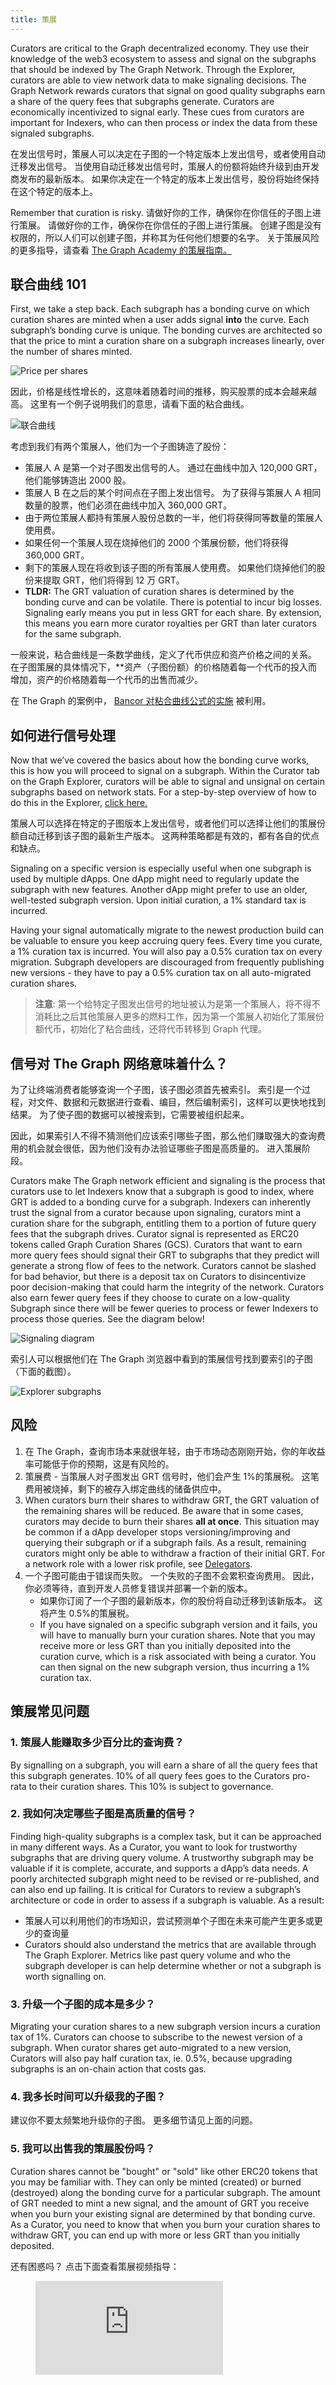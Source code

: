 ```yaml
---
title: 策展
---
```


Curators are critical to the Graph decentralized economy. They use their knowledge of the web3 ecosystem to assess and signal on the subgraphs that should be indexed by The Graph Network. Through the Explorer, curators are able to view network data to make signaling decisions. The Graph Network rewards curators that signal on good quality subgraphs earn a share of the query fees that subgraphs generate. Curators are economically incentivized to signal early. These cues from curators are important for Indexers, who can then process or index the data from these signaled subgraphs.

在发出信号时，策展人可以决定在子图的一个特定版本上发出信号，或者使用自动迁移发出信号。 当使用自动迁移发出信号时，策展人的份额将始终升级到由开发商发布的最新版本。 如果你决定在一个特定的版本上发出信号，股份将始终保持在这个特定的版本上。

Remember that curation is risky. 请做好你的工作，确保你在你信任的子图上进行策展。 请做好你的工作，确保你在你信任的子图上进行策展。 创建子图是没有权限的，所以人们可以创建子图，并称其为任何他们想要的名字。 关于策展风险的更多指导，请查看 [The Graph Academy 的策展指南。](https://thegraph.academy/curators/)

## 联合曲线 101

First, we take a step back. Each subgraph has a bonding curve on which curation shares are minted when a user adds signal **into** the curve. Each subgraph’s bonding curve is unique. The bonding curves are architected so that the price to mint a curation share on a subgraph increases linearly, over the number of shares minted.

![Price per shares](/img/price-per-share.png)

因此，价格是线性增长的，这意味着随着时间的推移，购买股票的成本会越来越高。 这里有一个例子说明我们的意思，请看下面的粘合曲线。

![联合曲线](/img/bonding-curve.png)

考虑到我们有两个策展人，他们为一个子图铸造了股份：

- 策展人 A 是第一个对子图发出信号的人。 通过在曲线中加入 120,000 GRT，他们能够铸造出 2000 股。
- 策展人 B 在之后的某个时间点在子图上发出信号。 为了获得与策展人 A 相同数量的股票，他们必须在曲线中加入 360,000 GRT。
- 由于两位策展人都持有策展人股份总数的一半，他们将获得同等数量的策展人使用费。
- 如果任何一个策展人现在烧掉他们的 2000 个策展份额，他们将获得 360,000 GRT。
- 剩下的策展人现在将收到该子图的所有策展人使用费。 如果他们烧掉他们的股份来提取 GRT，他们将得到 12 万 GRT。
- **TLDR:** The GRT valuation of curation shares is determined by the bonding curve and can be volatile. There is potential to incur big losses. Signaling early means you put in less GRT for each share. By extension, this means you earn more curator royalties per GRT than later curators for the same subgraph.

一般来说，粘合曲线是一条数学曲线，定义了代币供应和资产价格之间的关系。 在子图策展的具体情况下，\*\*资产（子图份额）的价格随着每一个代币的投入而增加，资产的价格随着每一个代币的出售而减少。

在 The Graph 的案例中， [Bancor 对粘合曲线公式的实施](https://drive.google.com/file/d/0B3HPNP-GDn7aRkVaV3dkVl9NS2M/view?resourcekey=0-mbIgrdd0B9H8dPNRaeB_TA) 被利用。

## 如何进行信号处理

Now that we’ve covered the basics about how the bonding curve works, this is how you will proceed to signal on a subgraph. Within the Curator tab on the Graph Explorer, curators will be able to signal and unsignal on certain subgraphs based on network stats. For a step-by-step overview of how to do this in the Explorer, [click here.](/explorer)

策展人可以选择在特定的子图版本上发出信号，或者他们可以选择让他们的策展份额自动迁移到该子图的最新生产版本。 这两种策略都是有效的，都有各自的优点和缺点。

Signaling on a specific version is especially useful when one subgraph is used by multiple dApps. One dApp might need to regularly update the subgraph with new features. Another dApp might prefer to use an older, well-tested subgraph version. Upon initial curation, a 1% standard tax is incurred.

Having your signal automatically migrate to the newest production build can be valuable to ensure you keep accruing query fees. Every time you curate, a 1% curation tax is incurred. You will also pay a 0.5% curation tax on every migration. Subgraph developers are discouraged from frequently publishing new versions - they have to pay a 0.5% curation tax on all auto-migrated curation shares.

> **注意**: 第一个给特定子图发出信号的地址被认为是第一个策展人，将不得不消耗比之后其他策展人更多的燃料工作，因为第一个策展人初始化了策展份额代币，初始化了粘合曲线，还将代币转移到 Graph 代理。

## 信号对 The Graph 网络意味着什么？

为了让终端消费者能够查询一个子图，该子图必须首先被索引。 索引是一个过程，对文件、数据和元数据进行查看、编目，然后编制索引，这样可以更快地找到结果。 为了使子图的数据可以被搜索到，它需要被组织起来。

因此，如果索引人不得不猜测他们应该索引哪些子图，那么他们赚取强大的查询费用的机会就会很低，因为他们没有办法验证哪些子图是高质量的。 进入策展阶段。

Curators make The Graph network efficient and signaling is the process that curators use to let Indexers know that a subgraph is good to index, where GRT is added to a bonding curve for a subgraph. Indexers can inherently trust the signal from a curator because upon signaling, curators mint a curation share for the subgraph, entitling them to a portion of future query fees that the subgraph drives. Curator signal is represented as ERC20 tokens called Graph Curation Shares (GCS). Curators that want to earn more query fees should signal their GRT to subgraphs that they predict will generate a strong flow of fees to the network. Curators cannot be slashed for bad behavior, but there is a deposit tax on Curators to disincentivize poor decision-making that could harm the integrity of the network. Curators also earn fewer query fees if they choose to curate on a low-quality Subgraph since there will be fewer queries to process or fewer Indexers to process those queries. See the diagram below!

![Signaling diagram](/img/curator-signaling.png)

索引人可以根据他们在 The Graph 浏览器中看到的策展信号找到要索引的子图（下面的截图）。

![Explorer subgraphs](/img/explorer-subgraphs.png)

## 风险

1. 在 The Graph，查询市场本来就很年轻，由于市场动态刚刚开始，你的年收益率可能低于你的预期，这是有风险的。
2. 策展费 - 当策展人对子图发出 GRT 信号时，他们会产生 1%的策展税。 这笔费用被烧掉，剩下的被存入绑定曲线的储备供应中。
3. When curators burn their shares to withdraw GRT, the GRT valuation of the remaining shares will be reduced. Be aware that in some cases, curators may decide to burn their shares **all at once**. This situation may be common if a dApp developer stops versioning/improving and querying their subgraph or if a subgraph fails. As a result, remaining curators might only be able to withdraw a fraction of their initial GRT. For a network role with a lower risk profile, see [Delegators](/delegating).
4. 一个子图可能由于错误而失败。 一个失败的子图不会累积查询费用。 因此，你必须等待，直到开发人员修复错误并部署一个新的版本。
   - 如果你订阅了一个子图的最新版本，你的股份将自动迁移到该新版本。 这将产生 0.5%的策展税。
   - If you have signaled on a specific subgraph version and it fails, you will have to manually burn your curation shares. Note that you may receive more or less GRT than you initially deposited into the curation curve, which is a risk associated with being a curator. You can then signal on the new subgraph version, thus incurring a 1% curation tax.

## 策展常见问题

### 1. 策展人能赚取多少百分比的查询费？

By signalling on a subgraph, you will earn a share of all the query fees that this subgraph generates. 10% of all query fees goes to the Curators pro-rata to their curation shares. This 10% is subject to governance.

### 2. 我如何决定哪些子图是高质量的信号？

Finding high-quality subgraphs is a complex task, but it can be approached in many different ways. As a Curator, you want to look for trustworthy subgraphs that are driving query volume. A trustworthy subgraph may be valuable if it is complete, accurate, and supports a dApp’s data needs. A poorly architected subgraph might need to be revised or re-published, and can also end up failing. It is critical for Curators to review a subgraph’s architecture or code in order to assess if a subgraph is valuable. As a result:

- 策展人可以利用他们的市场知识，尝试预测单个子图在未来可能产生更多或更少的查询量
- Curators should also understand the metrics that are available through The Graph Explorer. Metrics like past query volume and who the subgraph developer is can help determine whether or not a subgraph is worth signalling on.

### 3. 升级一个子图的成本是多少？

Migrating your curation shares to a new subgraph version incurs a curation tax of 1%. Curators can choose to subscribe to the newest version of a subgraph. When curator shares get auto-migrated to a new version, Curators will also pay half curation tax, ie. 0.5%, because upgrading subgraphs is an on-chain action that costs gas.

### 4. 我多长时间可以升级我的子图？

建议你不要太频繁地升级你的子图。 更多细节请见上面的问题。

### 5. 我可以出售我的策展股份吗？

Curation shares cannot be "bought" or "sold" like other ERC20 tokens that you may be familiar with. They can only be minted (created) or burned (destroyed) along the bonding curve for a particular subgraph. The amount of GRT needed to mint a new signal, and the amount of GRT you receive when you burn your existing signal are determined by that bonding curve. As a Curator, you need to know that when you burn your curation shares to withdraw GRT, you can end up with more or less GRT than you initially deposited.

还有困惑吗？ 点击下面查看策展视频指导：

<figure className="video-container">
  <iframe
    className="video-iframe"
    src="https://www.youtube.com/embed/VytTEcf0dxQ"
    title="YouTube video player"
    frameBorder="0"
    allowFullScreen
></iframe>
</figure>
